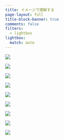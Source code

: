 ```yaml
---
title: イメージで理解する
page-layout: full
title-block-banner: true
comments: false
filters:
  - lightbox
lightbox:
  match: auto
---
```


::: {layout-ncol=3}
![](slides/slides044.jpg){group="slides"}

![](slides/slides045.jpg){group="slides"}

![](slides/slides046.jpg){group="slides"}

![](slides/slides047.jpg){group="slides"}

![](slides/slides048.jpg){group="slides"}

![](slides/slides049.jpg){group="slides"}

![](slides/slides050.jpg){group="slides"}

![](slides/slides051.jpg){group="slides"}

![](slides/slides052.jpg){group="slides"}
:::
